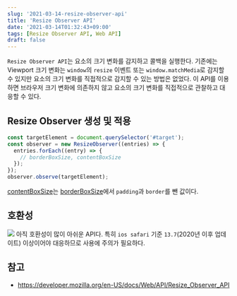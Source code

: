 ```yaml
---
slug: '2021-03-14-resize-observer-api'
title: 'Resize Observer API'
date: '2021-03-14T01:32:43+09:00'
tags: [Resize Observer API, Web API]
draft: false
---
```


`Resize Observer API`는 요소의 크기 변화를 감지하고 콜백을 실행한다. 기존에는 Viewport 크기 변화는 `window`의 `resize` 이벤트 또는 `window.matchMedia`로 감지할 수 있지만 요소의 크기 변화를 직접적으로 감지할 수 있는 방법은 없었다. 이 API를 이용하면 브라우저 크기 변화에 의존하지 않고 요소의 크기 변화를 직접적으로 관찰하고 대응할 수 있다.

## Resize Observer 생성 및 적용

```js
const targetElement = document.querySelector('#target');
const observer = new ResizeObserver((entries) => {
  entries.forEach((entry) => {
    // borderBoxSize, contentBoxSize
  });
});
observer.observe(targetElement);
```

[contentBoxSize](https://developer.mozilla.org/en-US/docs/Web/API/ResizeObserverEntry/contentBoxSize)는 [borderBoxSize](https://developer.mozilla.org/en-US/docs/Web/API/ResizeObserverEntry/borderBoxSize)에서 `padding`과 `border`를 뺀 값이다.

## 호환성

![](~/assets/image-14.png)
아직 호환성이 많이 아쉬운 API다. 특히 `ios safari` 기준 `13.7`(2020년 이후 업데이트) 이상이어야 대응하므로 사용에 주의가 필요하다.

## 참고

- https://developer.mozilla.org/en-US/docs/Web/API/Resize_Observer_API
